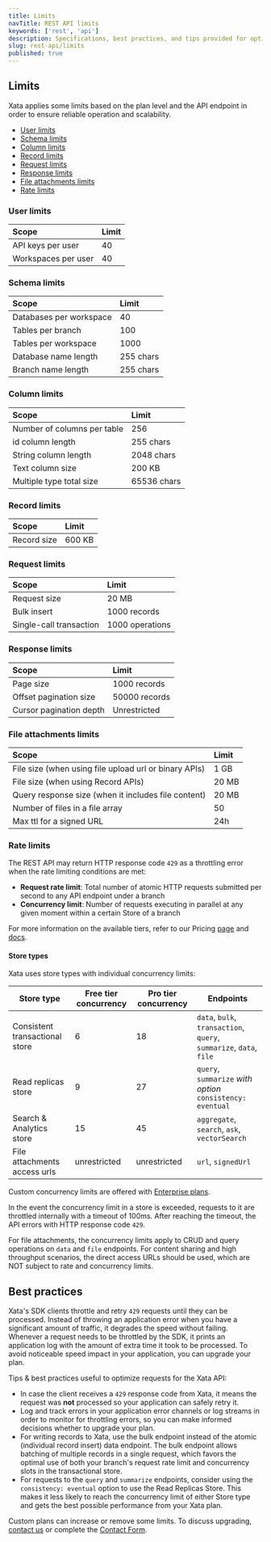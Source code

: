 ```yaml
---
title: Limits
navTitle: REST API limits
keywords: ['rest', 'api']
description: Specifications, best practices, and tips provided for optimizing requests
slug: rest-api/limits
published: true
---
```


## Limits

Xata applies some limits based on the plan level and the API endpoint in order to ensure reliable operation and scalability.

- [User limits](#user-limits)
- [Schema limits](#schema-limits)
- [Column limits](#column-limits)
- [Record limits](#record-limits)
- [Request limits](#request-limits)
- [Response limits](#response-limits)
- [File attachments limits](#file-attachments-limits)
- [Rate limits](#rate-limits)

### User limits

| Scope               | Limit |
| :------------------ | :---- |
| API keys per user   | 40    |
| Workspaces per user | 40    |

### Schema limits

| Scope                   | Limit     |
| :---------------------- | :-------- |
| Databases per workspace | 40        |
| Tables per branch       | 100       |
| Tables per workspace    | 1000      |
| Database name length    | 255 chars |
| Branch name length      | 255 chars |

### Column limits

| Scope                       | Limit       |
| :-------------------------- | :---------- |
| Number of columns per table | 256         |
| id column length            | 255 chars   |
| String column length        | 2048 chars  |
| Text column size            | 200 KB      |
| Multiple type total size    | 65536 chars |

### Record limits

| Scope       | Limit  |
| :---------- | :----- |
| Record size | 600 KB |

### Request limits

| Scope                   | Limit           |
| :---------------------- | :-------------- |
| Request size            | 20 MB           |
| Bulk insert             | 1000 records    |
| Single-call transaction | 1000 operations |

### Response limits

| Scope                   | Limit         |
| :---------------------- | :------------ |
| Page size               | 1000 records  |
| Offset pagination size  | 50000 records |
| Cursor pagination depth | Unrestricted  |

### File attachments limits

| Scope                                                 | Limit |
| :---------------------------------------------------- | :---- |
| File size (when using file upload url or binary APIs) | 1 GB  |
| File size (when using Record APIs)                    | 20 MB |
| Query response size (when it includes file content)   | 20 MB |
| Number of files in a file array                       | 50    |
| Max ttl for a signed URL                              | 24h   |

### Rate limits

The REST API may return HTTP response code `429` as a throttling error when the rate limiting conditions are met:

- **Request rate limit**: Total number of atomic HTTP requests submitted per second to any API endpoint under a branch
- **Concurrency limit**: Number of requests executing in parallel at any given moment within a certain Store of a branch

For more information on the available tiers, refer to our Pricing [page](/pricing) and [docs](/docs/concepts/pricing).

#### Store types

Xata uses store types with individual concurrency limits:

| Store type                     | Free tier concurrency | Pro tier concurrency | Endpoints                                                           |
| ------------------------------ | --------------------- | -------------------- | ------------------------------------------------------------------- |
| Consistent transactional store | 6                     | 18                   | `data`, `bulk`, `transaction`, `query`, `summarize`, `data`, `file` |
| Read replicas store            | 9                     | 27                   | `query`, `summarize` _with option_ `consistency: eventual`          |
| Search & Analytics store       | 15                    | 45                   | `aggregate`, `search`, `ask`, `vectorSearch`                        |
| File attachments access urls   | unrestricted          | unrestricted         | `url`, `signedUrl`                                                  |

Custom concurrency limits are offered with [Enterprise plans](/pricing).

In the event the concurrency limit in a store is exceeded, requests to it are throttled internally with a timeout of 100ms. After reaching the timeout, the API errors with HTTP response code `429`.

For file attachments, the concurrency limits apply to CRUD and query operations on `data` and `file` endpoints. For content sharing and high throughput scenarios, the direct access URLs should be used, which are NOT subject to rate and concurrency limits.

## Best practices

Xata's SDK clients throttle and retry `429` requests until they can be processed. Instead of throwing an application error when you have a significant amount of traffic, it degrades the speed without failing. Whenever a request needs to be throttled by the SDK, it prints an application log with the amount of extra time it took to be processed. To avoid noticeable speed impact in your application, you can upgrade your plan.

Tips & best practices useful to optimize requests for the Xata API:

- In case the client receives a `429` response code from Xata, it means the request was **not** processed so your application can safely retry it.
- Log and track errors in your application error channels or log streams in order to monitor for throttling errors, so you can make informed decisions whether to upgrade your plan.
- For writing records to Xata, use the bulk endpoint instead of the atomic (individual record insert) data endpoint. The bulk endpoint allows batching of multiple records in a single request, which favors the optimal use of both your branch's request rate limit and concurrency slots in the transactional store.
- For requests to the `query` and `summarize` endpoints, consider using the `consistency: eventual` option to use the Read Replicas Store. This makes it less likely to reach the concurrency limit of either Store type and gets the best possible performance from your Xata plan.

Custom plans can increase or remove some limits. To discuss upgrading, [contact us](mailto:support@xata.io) or complete the [Contact Form](https://support.xata.io/hc/en-us/requests/new).
